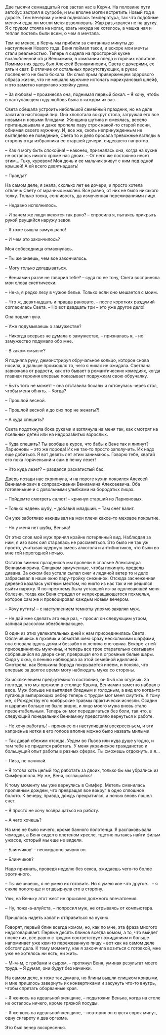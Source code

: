 # &nbsp; {#chapter-81}

Две тысячи семнадцатый год застал нас в Керчи. На половине пути автобус застрял в сугробе, и мы вполне могли встретить Новый год в дороге. Тем вечером у меня поднялась температура, так что подобные мелочи едва ли могли меня взволновать. Жар разыгрался не на шутку. Я с трудом стояла на ногах, ехать никуда не хотелось, а чашка чая и теплая постель были всем, о чем я мечтала.

Тем не менее, в Керчь мы прибили за считанные минуты до наступления Нового года. Веня поймал такси, и вскоре мои мечты стали реальностью. Теперь я сидела на просторной кухне возлюбленной отца Вениамина, в компании пледа и горячих напитков. Помимо них здесь был Алексей Вениаминович, Света с дочерями, ее зять и сват. В отличие от остальных присутствующих, в руках последнего не было бокала. Он слыл ярым приверженцем здорового образа жизни, что не мешало мужчине источать марихуановый шлейф, и это заметно напрягало хозяйку дома.

– За любовь! – произнесла она, поднимая первый бокал. – Я хочу, чтобы в наступающем году любовь была в каждом из вас.

Света обещала устроить небольшой семейный праздник, но на деле закатила настоящий пир. Она хлопотала вокруг стола, загружая его все новыми и новыми блюдами. Женщина шутила и смеялась, весело пританцовывала и даже пропела пару строк какой-то старой песни, обнимая своего мужчину. И, все же, сколь непринужденным не выглядело ее поведение, Света то и дело бросала тревожные взгляды в сторону отца избранника ее старшей дочери, сидевшего напротив.

– Как я могу быть спокойна! – наконец, призналась она, когда на кухне не осталось никого кроме нас двоих. – От него же постоянно несет этим… Тьху, куревом! Моя дочь и ее мальчик живут с ним под одной крышей! А ей всего девятнадцать!

– Правда?

На самом деле, я знала, сколько лет ее дочери, и просто хотела отвлечь Свету от мрачных мыслей. Все равно, от них не было никакого толку. Только тоска, сонливость, да измученная переживаниями лицо.

– Недавно исполнилось.

– И зачем же люди женятся так рано? – спросила я, пытаясь прикрыть рукой рвущийся наружу зевок.

– Я тоже вышла замуж рано!

– И чем это закончилось?

Моя собеседница отмахнулась.

– Ты же знаешь, чем все закончилось.

– Могу только догадываться.

– Вениамин разве не говорил тебе? – судя по ее тону, Света восприняла мои слова скептически.

– Не-а, я редко лезу в чужое белье. Только если оно мешается с моим.

– Что ж, девятнадцать и правда рановато, – после коротких раздумий согласилась Света. – Но вот двадцать три – это уже другое дело!

Она подмигнула.

– Уже подумываешь о замужестве?

– Никогда всерьез не думала о замужестве, – призналась я, – но замужество подумало обо мне.

– В каком смысле?

Я подняла руку, демонстрируя обручальное кольцо, которое снова носила, а дальше произошло то, чего я никак не ожидала. Светлана завизжала от радости, как это бывает в романтических комедиях, когда главная героиня впервые показывает подружкам свою обручалку. 

– Быть того не может! – она отставила бокалы и потянулась через стол, чтобы меня обнять. – Когда?

– Прошлой весной.

– Прошлой весной и до сих пор не женаты?!

– А куда спешить?

Света подоткнула бока руками и взглянула на меня так, как смотрят на ясельных детей или на недоразвитых взрослых.

– Куда спешить? Ты вообще в курсе, что бабы к Вене так и липнут? Ларионовы – это же порода! Их не так-то просто заполучить. Их надо еще добиться. Я вот девять лет этим занимаюсь. Говорю тебе, хватай его пока горяченький и сам в печку лезет!

– Кто куда лезет? – раздался раскатистый бас.

Дверь позади нас скрипнула, и на пороге кухни появился Алексей Вениаминович в сопровождении Вениамина Алексеевича. Оба готовенькие и с довольными улыбками на бородатых лицах.

– Пойдемте смотреть салют! – крикнул старший из Ларионовых. 

– Только надень шубу, – добавил младший. – Там снег валит.

Он уже заботливо накидывал на мои плечи какое-то меховое покрытие.

– Но у меня нет шубы, Венька!

От этих слов мой муж принял крайне потерянный вид. Наблюдая за ним, я изо всех сил старалась не рассмеяться. Это было не так уж просто, учитывая ядерную смесь алкоголя и антибиотиков, что были во мне той новогодней ночью.

Остаток зимних праздников мы провели в спальне Александра Вениаминовича. Слишком замученные, чтобы покинуть пределы дивана. За окном без устали сыпал снег и ледяной ветер то и дело забрасывал в наше окно пару-тройку снежинок. Отсюда заснеженная деревня казалась уютным местом, но никто из нас так и не решился выйти наружу. Я по-прежнему была уставшей из-за одолевающей меня болезни, тогда как Веня страдал от непрекращающегося похмелья, которое сам же и провоцировал каждым новым вечером. 

– Хочу кутить! – с наступлением темноты упрямо заявлял муж.

– Не дай мне сделать это еще раз, – просил он следующим утром, запивая рассолом обезболивающее.

В один из этих увлекательных дней к нам присоединилась Света. Облачившись в пуховик и обмотав шею сразу несколькими шарфами, она сновала вдоль дома и беззаботно лепила снеговика. Вскоре к ней присоединились мужчины, и теперь все трое старательно скатывали собравшийся во дворе снег, превращая его в огромные белые шары. Сидя у окна, я лениво наблюдала за этой семейной идиллией. Смотрела, как Венькина борода покрывается инеем, и поняла, что впервые за долгое время могу наблюдать мужа со стороны.  

За исключением предкутежного состояния, он был как огурчик. За полгода, что мы прожили в столице Крыма, Вениамин заметно набрал в весе. Муж больше не выглядел бледным и голодным, а вид его когда-то пугающе выпирающих ребер теперь с трудом мог меня смутить. К тому же, к Рождеству его ноябрьские травмы практически исчезли. Ссадин и царапин больше не было видно, и лицо моего мужа вновь стало презентабельным. Теперь он мог передвигаться без боли, так что, в следующий понедельник Вениамину предстояло вернуться к работе.

– Не хочу работать! – произнес он наступившим воскресеньем, и эти капризные нотки в его голосе вполне можно было назвать милыми.

– Так давай сбежим отсюда. Уедем во Львов или куда душе угодно, и там тебе не придется работать. У меня украинское гражданство и большущий опыт работы в разных сферах. Ты сможешь отдохнуть, а я… 

– Лиза, не начинай.

– Я готова хоть целый год работать за двоих, только бы мы убрались из Симферополя. Ну же, Веня, соглашайся!

К тому моменту мы уже вернулись в Симфер. Метель сменилась проливным дождем, что превращал все вокруг в одно сплошное болото. К вечеру, правда, дождь прекратился, а ночью вновь пошел снег.

– Я просто не хочу возвращаться на работу.

– А чего хочешь?

На мне не было ничего, кроме банного полотенца. Я распаковывала чемодан, а Веня сидел в плетеном кресле, тщетно пытаясь найти фильм ужасов, который мы еще не видели.

– Блинчиков! – неожиданно заявил он.

– Блинчиков?

Надо признать, проведя неделю без секса, ожидаешь чего-то более эротичного.

– Ты же знаешь, я не умею их готовить. Но я умею кое-что другое… – я сняла полотенце и отшвырнула его в сторону.

Увы, на Веньку этот жест не произвел должного впечатления. 

– Ну, пожа-а-алуйста, – попросил муж, не отрываясь от компьютера. 

Пришлось надеть халат и отправиться на кухню.

Говорят, первый блин всегда комом, но, как по мне, эта фраза многого недоговаривает. Первые десять блинов всегда комом, а то, что выйдет после них, все равно с трудом соответствует ожиданиям и больше напоминает уже кем-то пережеванную пищу – вот как на самом деле обстоят дела. К тому моменту, как я закончила возиться с готовкой, мне уже не хотелось ни есть, ни жить.

– М-м-м, с грибами и сыром, – протянул Веня, уминая результат моего труда. – Я думал, они будут без начинки.

На самом деле, я тоже так думала, но блины вышли слишком кривыми, и мне пришлось завернуть их конвертиками и засунуть что-то внутрь, чтобы спрятать оборванные края. 

– Я женюсь на идеальной женщине, – подытожил Венька, когда на столе не осталось ничего, кроме грязной посуды.

– Я женюсь на идеальной женщине, – повторил он спустя сорок минут, одну сигарету и два оргазма. 

Это был вечер воскресенья.

